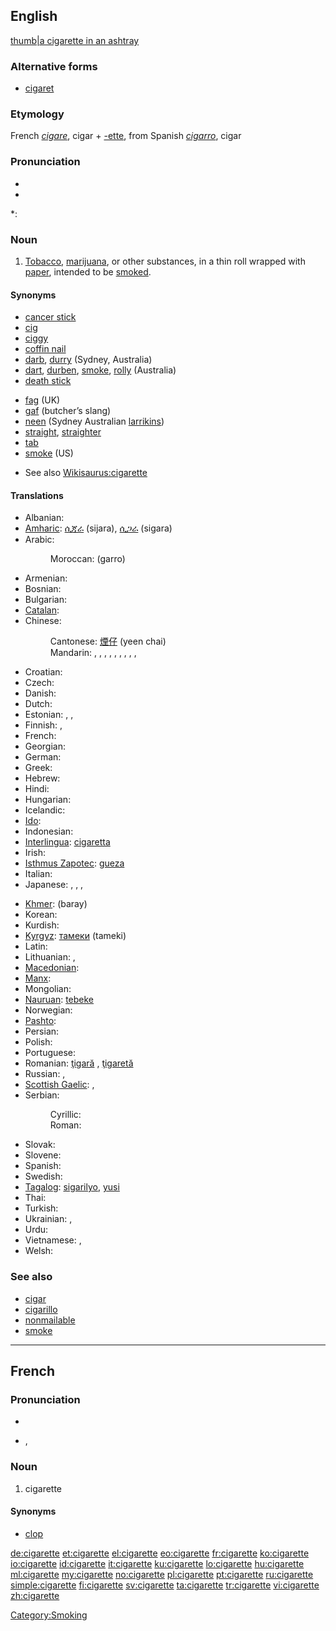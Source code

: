 ==English==
[[image:Papierosa 1 ubt 0069.jpeg|thumb|a cigarette in an ashtray]]

===Alternative forms===
* [[cigaret]]

===Etymology===
French ''[[cigare]]'', cigar + [[-ette]], from Spanish ''[[cigarro]]'', cigar

===Pronunciation===
* {{audio|en-us-cigarette.ogg|Audio (US)}}
* {{audio|En-uk-cigarette.ogg|Audio (UK)}}

*: {{rhymes|ɛt}}

===Noun===
{{en-noun}}

# [[tobacco|Tobacco]], [[marijuana]], or other substances, in a thin roll wrapped with [[paper]], intended to be [[smoke]]d.

====Synonyms====
{{top2}}
* [[cancer stick]]
* [[cig]]
* [[ciggy]]
* [[coffin nail]]
* [[darb]], [[durry]] (Sydney, Australia)
* [[dart]], [[durben]], [[smoke]], [[rolly]] (Australia)
* [[death stick]]
{{mid2}}
* [[fag]] (UK)
* [[gaf]] (butcher’s slang)
* [[neen]] (Sydney Australian [[larrikins]])
* [[straight#Noun|straight]], [[straighter#Noun|straighter]]
* [[tab]]
* [[smoke]] (US) <!--(UK)?-->
{{bottom}}
* See also [[Wikisaurus:cigarette]]

====Translations====
{{trans-top|cigarette}}
* Albanian: {{t+|sq|cigare|f|xs=Albanian}}
* [[Amharic]]: [[ሲጃራ]] (sijara), [[ሲጋራ]] (sigara)
* Arabic: {{t|ar|سيجارة|f|tr=sijaara, sigaara}}
*: Moroccan: {{Arab|[[ݣرو]]}} (garro)
* Armenian: {{t|hy|ծխախոտ|tr=çxaxot}}
* Bosnian: {{t-|bs|cigareta|f}}
* Bulgarian: {{t-|bg|цигара|f|tr=tsigára}}
* [[Catalan]]: {{t|ca|cigarret|m}}
* Chinese:
*: Cantonese: [[煙仔]] (yeen chai)
*: Mandarin: {{t|cmn|香菸|sc=Hani}}, {{t|cmn|香烟|tr=xiāngyān|sc=Hani}}, {{t-|cmn|煙|sc=Hani}}, {{t-|cmn|烟|tr=yān|sc=Hani}}, {{t|cmn|紙煙|sc=Hani}}, {{t|cmn|纸烟|tr=zhǐyān|sc=Hani}}, {{t|cmn|捲菸|sc=Hani}}, {{t|cmn|卷烟|tr=juǎnyān|sc=Hani}}, {{t|cmn|菸捲|sc=Hani}}, {{t|cmn|烟卷|tr=yānjuǎn|sc=Hani}}
* Croatian: {{t+|hr|cigareta|f}}
* Czech: {{t-|cs|cigareta|f}}
* Danish: {{t-|da|cigaret|c}}
* Dutch: {{t+|nl|sigaret|m|f}}
* Estonian: {{t-|et|sigaret}}, {{t-|et|suits}}, {{t|et|sigarett}}
* Finnish: {{t+|fi|savuke}}, {{t+|fi|tupakka}}
* French: {{t+|fr|cigarette|f}}
* Georgian: {{tø|ka|პაპიროსი|tr=papirosi|sc=Geor}}
* German: {{t+|de|Zigarette|f}}
* Greek: {{t+|el|τσιγάρο|n|tr=tsigáro}}
* Hebrew: {{t+|he|סיגריה|f|tr=sigárya}}
* Hindi: {{t-|hi|सिगरेट|m|f|tr=sigreṭ|sc=Deva}}
* Hungarian: {{t+|hu|cigaretta}}
* Icelandic: {{t+|is|sígaretta|f}}
* [[Ido]]: {{t+|io|sigareto|xs=Ido}}
* Indonesian: {{t+|id|rokok|xs=Indonesian}}
* [[Interlingua]]: [[cigaretta]]
* Irish: {{t|ga|toitín|m}}
* [[Isthmus Zapotec]]: [[gueza]]
* Italian: {{t+|it|sigaretta|f}}
* Japanese: {{t-|ja|タバコ|tr=tabako}},  {{t+|ja|煙草|tr=たばこ, tabako}},  {{t|ja|紙巻き煙草|tr=かみまきたばこ, kamimaki tabako}}, {{t|ja|紙巻きタバコ|sc=Jpan}}
{{trans-mid}}
* [[Khmer]]: {{Khmr|[[បារី]]}} (baray)
* Korean: {{t+|ko|담배|tr=dambae|sc=Hang}}
* Kurdish: {{ku-Arab|[[جگه‌ره‌]]}}
* [[Kyrgyz]]: [[тамеки]] (tameki)
* Latin: {{t|la|sigarellum|n}}
* Lithuanian: {{t-|lt|cigaretė|f|xs=Lithuanian}}, {{t|lt|papirosas|m|xs=Lithuanian}}
* [[Macedonian]]: {{t-|mk|цигара|f|tr=cígara}}
* [[Manx]]: {{t|gv|tudjeen|m}}
* Mongolian: {{t-|mn|тамхи|tr=tamhi|sc=Cyrl|xs=Mongolian}}
* [[Nauruan]]: [[tebeke]]
* Norwegian: {{t+|no|sigarett|m}}
* [[Pashto]]: {{t|ps|سګرېټ|sc=ps-Arab}}
* Persian: {{t-|fa|سیگارت|tr=sigâret|xs=Persian}}
* Polish: {{t+|pl|papieros|m}}
* Portuguese: {{t+|pt|cigarro|m}}
* Romanian: [[ţigară]] {{f}}, [[ţigaretă]] {{f}}
* Russian: {{t+|ru|сигарета|f|tr=sigaréta}}, {{t+|ru|папироса|f|tr=papirósa}}
* [[Scottish Gaelic]]: {{t|gd|toitean|m}}, {{t|gd|toiteag|f}}
* Serbian:
*: Cyrillic: {{t-|sr|цигарета|f|sc=Cyrl}}
*: Roman: {{t-|sr|cigareta|f}}
* Slovak: {{t-|sk|cigareta|f}}
* Slovene: {{t+|sl|cigareta|f}}
* Spanish: {{t+|es|cigarrillo|m}}
* Swedish: {{t+|sv|cigarett|c}}
* [[Tagalog]]: [[sigarilyo]], [[yusi]]
* Thai: {{t|th|ยาสูบ|tr=yās̄ūb}}
* Turkish: {{t+|tr|sigara}}
* Ukrainian: {{t-|uk|сигарета|f|tr=syharéta|xs=Ukrainian}}, {{t+|uk|цигарка|f|tr=cyhárka|xs=Ukrainian}}
* Urdu: {{t-|ur|سگریٹ|m|f|tr=sigreṭ|sc=ur-Arab}}
* Vietnamese: {{t|vi|điếu thuốc lá}}, {{t|vi|thuốc lá}}
* Welsh: {{t-|cy|sigarét|f|xs=Welsh}}
{{trans-bottom}}

===See also===
* [[cigar]]
* [[cigarillo]]
* [[nonmailable]]
* [[smoke]]

[[Category:Smoking]]

----

==French==

===Pronunciation===
* {{audio|Fr-cigarette.ogg|audio}}
* {{IPA|lang=fr|/si.ɡa.ʁɛt/}}, {{SAMPA|/si.ga.REt/}}

===Noun===
{{fr-noun|f}}

# cigarette

====Synonyms====
* [[clop]] {{italbrac|colloquial}}

[[de:cigarette]]
[[et:cigarette]]
[[el:cigarette]]
[[eo:cigarette]]
[[fr:cigarette]]
[[ko:cigarette]]
[[io:cigarette]]
[[id:cigarette]]
[[it:cigarette]]
[[ku:cigarette]]
[[lo:cigarette]]
[[hu:cigarette]]
[[ml:cigarette]]
[[my:cigarette]]
[[no:cigarette]]
[[pl:cigarette]]
[[pt:cigarette]]
[[ru:cigarette]]
[[simple:cigarette]]
[[fi:cigarette]]
[[sv:cigarette]]
[[ta:cigarette]]
[[tr:cigarette]]
[[vi:cigarette]]
[[zh:cigarette]]